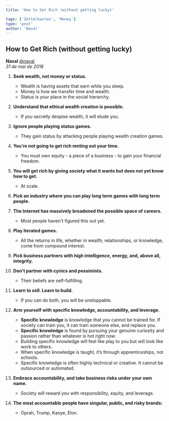 ```yaml
---
title: 'How to Get Rich (without getting lucky)'

tags: ['Zettelkasten', 'Money']
type: 'post'
author: 'Naval'
---
```


## How to Get Rich (without getting lucky)

**Naval** [@naval](https://twitter.com/naval)  
_31 de mai de 2018_

1. **Seek wealth, not money or status.**

   - Wealth is having assets that earn while you sleep.
   - Money is how we transfer time and wealth.
   - Status is your place in the social hierarchy.

2. **Understand that ethical wealth creation is possible.**

   - If you secretly despise wealth, it will elude you.

3. **Ignore people playing status games.**

   - They gain status by attacking people playing wealth creation games.

4. **You’re not going to get rich renting out your time.**

   - You must own equity - a piece of a business - to gain your financial freedom.

5. **You will get rich by giving society what it wants but does not yet know how to get.**

   - At scale.

6. **Pick an industry where you can play long term games with long term people.**

7. **The Internet has massively broadened the possible space of careers.**

   - Most people haven't figured this out yet.

8. **Play iterated games.**

   - All the returns in life, whether in wealth, relationships, or knowledge, come from compound interest.

9. **Pick business partners with high intelligence, energy, and, above all, integrity.**

10. **Don't partner with cynics and pessimists.**

    - Their beliefs are self-fulfilling.

11. **Learn to sell. Learn to build.**

    - If you can do both, you will be unstoppable.

12. **Arm yourself with specific knowledge, accountability, and leverage.**

    - **Specific knowledge** is knowledge that you cannot be trained for. If society can train you, it can train someone
      else, and replace you.
    - **Specific knowledge** is found by pursuing your genuine curiosity and passion rather than whatever is hot right
      now.
    - Building specific knowledge will feel like play to you but will look like work to others.
    - When specific knowledge is taught, it’s through apprenticeships, not schools.
    - Specific knowledge is often highly technical or creative. It cannot be outsourced or automated.

13. **Embrace accountability, and take business risks under your own name.**

    - Society will reward you with responsibility, equity, and leverage.

14. **The most accountable people have singular, public, and risky brands:**
    - Oprah, Trump, Kanye, Elon.
